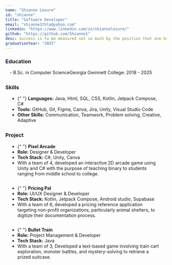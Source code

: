 ```yaml
---
name: "Shianne Lesure"
id: "shianne"
title: "Software Developer"
email: "shianne1thla@yahoo.com"
linkedin: "https://www.linkedin.com/in/shiannelesure/"
github: "https://github.com/Shianne1"
desc: Success is to be measured not so much by the position that one has reached in life as by the obstacles which he has overcome while trying to succeed. Hello there! My name is Shianne Lesure and I'm a dedicated software student propelled by curiosity and determination. I was apart of the project Pixel Arcade in Technology Ambassador Program during Fall 2024.
graduationYear: "2025"
---
```


### Education

<div style="margin-left:1em; margin-bottom:2em">
  - B.Sc. in Computer ScienceGeorgia Gwinnett College: 2018 - 2025
</div>

### Skills

<ul style="list-style-type: disc;width: 90%; margin-left:1em; margin-bottom:2em">
  <li>
    {" "}
    <b>Languages:</b> Java, Html, SQL, CSS, Kotlin, Jetpack Compose, C#
  </li>
  <li>
    <b>Tools:</b> GitHub, Git, Figma, Canva, Jira, Unity, Visual Studio Code
  </li>
  <li>
    <b>Other Skills:</b> Communication, Teamwork, Problem solving, Creative,
    Adaptive
  </li>
</ul>

### Project

<ul style="list-style-type: disc;width: 90%; margin-left:1em; margin-bottom:2em">
  <li>
    {" "}
    <b>Pixel Arcade</b>
  </li>
  <li>
    <b>Role:</b> Designer & Developer
  </li>
  <li>
    <b>Tech Stack:</b> C#, Unity, Canva
  </li>
  <li>
    With a team of 4, developed an interactive 2D arcade game using Unity and C#
    with the purpose of teaching binary to students ranging from middle school
    to college.
  </li>
</ul>

<ul style="list-style-type: disc;width: 90%; margin-left:1em; margin-bottom:2em">
  <li>
    {" "}
    <b>Pricing Pal</b>
  </li>
  <li>
    <b>Role:</b> UI/UX Designer & Developer
  </li>
  <li>
    <b>Tech Stack:</b> Kotlin, Jetpack Compose, Android studio, Supabase
  </li>
  <li>
    With a team of 6, developed a pricing reference application targeting
    non-profit organizations, particularly animal shelters, to digitize their
    documentation process.
  </li>
</ul>

<ul style="list-style-type: disc;width: 90%; margin-left:1em; margin-bottom:2em">
  <li>
    {" "}
    <b>Bullet Train</b>
  </li>
  <li>
    <b>Role:</b> Project Management & Developer
  </li>
  <li>
    <b>Tech Stack:</b> Java
  </li>
  <li>
    With a team of 3, Developed a text-based game involving train cart
    exploration, monster battles, and mystery-solving to retrieve a prized
    suitcase.
  </li>
</ul>

